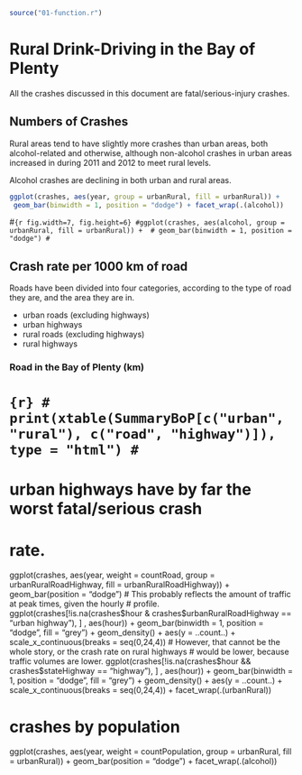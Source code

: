 ```r
source("01-function.r")
```

Rural Drink-Driving in the Bay of Plenty
========================================

All the crashes discussed in this document are fatal/serious-injury crashes.


## Numbers of Crashes

Rural areas tend to have slightly more crashes than urban areas, both alcohol-related and otherwise, although non-alcohol crashes in urban areas increased in during 2011 and 2012 to meet rural levels.

Alcohol crashes are declining in both urban and rural areas.

```r
ggplot(crashes, aes(year, group = urbanRural, fill = urbanRural)) + 
 geom_bar(binwidth = 1, position = "dodge") + facet_wrap(.(alcohol))
```

#```{r fig.width=7, fig.height=6}
#ggplot(crashes, aes(alcohol, group = urbanRural, fill = urbanRural)) + 
# geom_bar(binwidth = 1, position = "dodge")
#```


## Crash rate per 1000 km of road

Roads have been divided into four categories, according to the type of road they are, and the area they are in.

* urban roads (excluding highways)
* urban highways
* rural roads (excluding highways)
* rural highways

### Road in the Bay of Plenty (km)

# ```{r}
# print(xtable(SummaryBoP[c("urban", "rural"), c("road", "highway")]), type = "html")
# ```

# urban highways have by far the worst fatal/serious crash
# rate.
ggplot(crashes, aes(year, weight = countRoad, group = urbanRuralRoadHighway, fill = urbanRuralRoadHighway)) + 
  geom_bar(position = "dodge")
# This probably reflects the amount of traffic at peak times, given the hourly
# profile.
ggplot(crashes[!is.na(crashes$hour & crashes$urbanRuralRoadHighway == "urban highway"), ]
       , aes(hour)) + 
  geom_bar(binwidth = 1, position = "dodge", fill = "grey") +
  geom_density() + 
  aes(y = ..count..) +
  scale_x_continuous(breaks = seq(0,24,4))
# However, that cannot be the whole story, or the crash rate on rural highways
# would be lower, because traffic volumes are lower.
ggplot(crashes[!is.na(crashes$hour && crashes$stateHighway == "highway"), ]
       , aes(hour)) + 
  geom_bar(binwidth = 1, position = "dodge", fill = "grey") +
  geom_density() + 
  aes(y = ..count..) +
  scale_x_continuous(breaks = seq(0,24,4)) +
  facet_wrap(.(urbanRural))

# crashes by population
ggplot(crashes, aes(year, weight = countPopulation, group = urbanRural, fill = urbanRural)) + 
  geom_bar(position = "dodge") + facet_wrap(.(alcohol))


